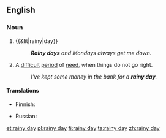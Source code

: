 ==English==

===Noun===
{{en-noun|sg=[[rainy]] [[day]]}}

# {{&lit|rainy|day}}
#: '''''Rainy days''' and Mondays always get me down.''
# {{idiomatic}} A [[difficult]] [[period]] of [[need]], when things do not go right.
#: ''I've kept some money in the bank for a '''rainy day'''.''

====Translations====
{{trans-top|difficult period of need}}
* Finnish: {{t-|fi|sadepäivä}}
{{trans-mid}}
* Russian: {{t-|ru|чёрный день|m|tr=čórnyj denʹ}} {{qualifier|black day}}
{{trans-bottom}}

[[et:rainy day]]
[[pl:rainy day]]
[[fi:rainy day]]
[[ta:rainy day]]
[[zh:rainy day]]